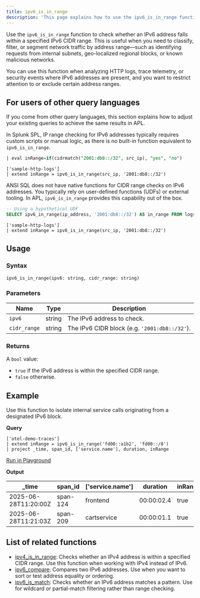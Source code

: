 ```yaml
---
title: ipv6_is_in_range
description: 'This page explains how to use the ipv6_is_in_range function in APL.'
---
```


Use the `ipv6_is_in_range` function to check whether an IPv6 address falls within a specified IPv6 CIDR range. This is useful when you need to classify, filter, or segment network traffic by address range—such as identifying requests from internal subnets, geo-localized regional blocks, or known malicious networks.

You can use this function when analyzing HTTP logs, trace telemetry, or security events where IPv6 addresses are present, and you want to restrict attention to or exclude certain address ranges.

## For users of other query languages

If you come from other query languages, this section explains how to adjust your existing queries to achieve the same results in APL.

<AccordionGroup>
<Accordion title="Splunk SPL users">

In Splunk SPL, IP range checking for IPv6 addresses typically requires custom scripts or manual logic, as there is no built-in function equivalent to `ipv6_is_in_range`.

```sql Splunk example
| eval inRange=if(cidrmatch("2001:db8::/32", src_ip), "yes", "no")
````

```kusto APL equivalent
['sample-http-logs']
| extend inRange = ipv6_is_in_range(src_ip, '2001:db8::/32')
```

</Accordion>
<Accordion title="ANSI SQL users">

ANSI SQL does not have native functions for CIDR range checks on IPv6 addresses. You typically rely on user-defined functions (UDFs) or external tooling. In APL, `ipv6_is_in_range` provides this capability out of the box.

```sql SQL example
-- Using a hypothetical UDF
SELECT ipv6_in_range(ip_address, '2001:db8::/32') AS in_range FROM logs;
```

```kusto APL equivalent
['sample-http-logs']
| extend inRange = ipv6_is_in_range(src_ip, '2001:db8::/32')
```

</Accordion>
</AccordionGroup>

## Usage

### Syntax

```kusto
ipv6_is_in_range(ipv6: string, cidr_range: string)
```

### Parameters

| Name         | Type   | Description                                   |
| ------------ | ------ | --------------------------------------------- |
| `ipv6`       | string | The IPv6 address to check.                    |
| `cidr_range` | string | The IPv6 CIDR block (e.g. `'2001:db8::/32'`). |

### Returns

A `bool` value:

- `true` if the IPv6 address is within the specified CIDR range.
- `false` otherwise.

## Example

Use this function to isolate internal service calls originating from a designated IPv6 block.

**Query**

```kusto
['otel-demo-traces']
| extend inRange = ipv6_is_in_range('fd00::a1b2', 'fd00::/8')
| project _time, span_id, ['service.name'], duration, inRange
```

[Run in Playground](https://play.axiom.co/axiom-play-qf1k/query?initForm=%7B%22apl%22%3A%22%5B'otel-demo-traces'%5D%20%7C%20extend%20inRange%20%3D%20ipv6_is_in_range('fd00%3A%3Aa1b2'%2C%20'fd00%3A%3A%2F8')%20%7C%20project%20_time%2C%20span_id%2C%20%5B'service.name'%5D%2C%20duration%2C%20inRange%22%7D)

**Output**

| _time               | span_id | ['service.name'] | duration   | inRange |
| -------------------- | -------- | ----------------- | ---------- | ---------- |
| 2025-06-28T11:20:00Z | span-124 | frontend          | 00:00:02.4 | true |
| 2025-06-28T11:21:03Z | span-209 | cartservice       | 00:00:01.1 | true |

## List of related functions

- [ipv4_is_in_range](/apl/scalar-functions/ip-functions/ipv4-is-in-range): Checks whether an IPv4 address is within a specified CIDR range. Use this function when working with IPv4 instead of IPv6.
- [ipv6_compare](/apl/scalar-functions/ip-functions/ipv6-compare): Compares two IPv6 addresses. Use when you want to sort or test address equality or ordering.
- [ipv6_is_match](/apl/scalar-functions/ip-functions/ipv6-is-match): Checks whether an IPv6 address matches a pattern. Use for wildcard or partial-match filtering rather than range checking.
